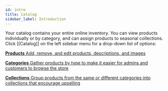 ```yaml
---
id: intro
title: Catalog
sidebar_label: Introduction
---
```



Your catalog contains your entire online inventory. You can view products individually or by category, and can assign products to seasonal collections. Click [[Catalog]] on the left sidebar menu for a drop-down list of options:

<CardGrid>

[**Products** Add, remove, and edit products, descriptions, and images](/docs/dashboard/catalog/products)

[**Categories** Gather products by type to make it easier for admins and customers to browse the store](/docs/dashboard/catalog/categories)

[**Collections** Group products from the same or different categories into collections that encourage upselling](/docs/dashboard/catalog/collections)

</CardGrid>
